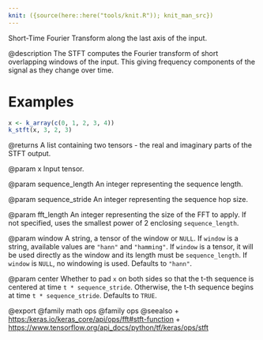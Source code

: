 ```yaml
---
knit: ({source(here::here("tools/knit.R")); knit_man_src})
---
```

Short-Time Fourier Transform along the last axis of the input.

@description
The STFT computes the Fourier transform of short overlapping windows of the
input. This giving frequency components of the signal as they change over
time.

# Examples
```r
x <- k_array(c(0, 1, 2, 3, 4))
k_stft(x, 3, 2, 3)
```

@returns
A list containing two tensors - the real and imaginary parts of the
STFT output.

@param x
Input tensor.

@param sequence_length
An integer representing the sequence length.

@param sequence_stride
An integer representing the sequence hop size.

@param fft_length
An integer representing the size of the FFT to apply. If not
specified, uses the smallest power of 2 enclosing `sequence_length`.

@param window
A string, a tensor of the window or `NULL`. If `window` is a
string, available values are `"hann"` and `"hamming"`. If `window`
is a tensor, it will be used directly as the window and its length
must be `sequence_length`. If `window` is `NULL`, no windowing is
used. Defaults to `"hann"`.

@param center
Whether to pad `x` on both sides so that the t-th sequence is
centered at time `t * sequence_stride`. Otherwise, the t-th sequence
begins at time `t * sequence_stride`. Defaults to `TRUE`.

@export
@family math ops
@family ops
@seealso
+ <https:/keras.io/keras_core/api/ops/fft#stft-function>
+ <https://www.tensorflow.org/api_docs/python/tf/keras/ops/stft>

